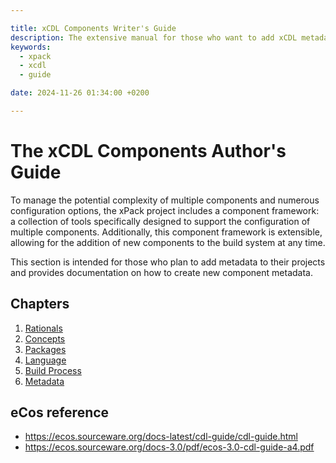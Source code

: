 ```yaml
---

title: xCDL Components Writer's Guide
description: The extensive manual for those who want to add xCDL metadata to projects
keywords:
  - xpack
  - xcdl
  - guide

date: 2024-11-26 01:34:00 +0200

---
```


# The xCDL Components Author's Guide

To manage the potential complexity of multiple components and numerous configuration options, the xPack project includes a component framework: a collection of tools specifically designed to support the configuration of multiple components. Additionally, this component framework is extensible, allowing for the addition of new components to the build system at any time.

This section is intended for those who plan to add metadata to their projects and provides documentation on how to create new component metadata.

## Chapters

1. [Rationals](./rationals/)
2. [Concepts](./concepts/)
3. [Packages](./packages/)
4. [Language](./language/)
5. [Build Process](./build-process/)
6. [Metadata](../metadata/)

## eCos reference

- https://ecos.sourceware.org/docs-latest/cdl-guide/cdl-guide.html
- https://ecos.sourceware.org/docs-3.0/pdf/ecos-3.0-cdl-guide-a4.pdf


